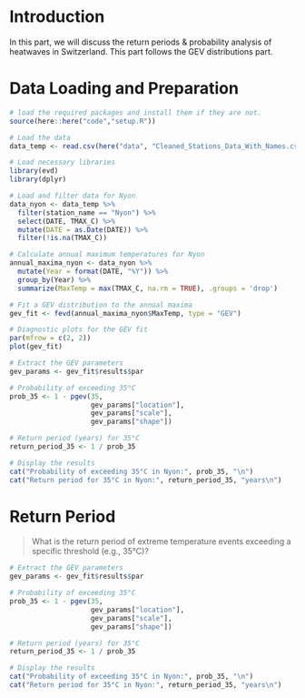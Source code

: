 # Introduction

In this part, we will discuss the return periods & probability analysis of heatwaves in Switzerland. This part follows the GEV distributions part.

# Data Loading and Preparation

```r
# load the required packages and install them if they are not.
source(here::here("code","setup.R"))

# Load the data
data_temp <- read.csv(here("data", "Cleaned_Stations_Data_With_Names.csv"))
```

```r
# Load necessary libraries
library(evd)
library(dplyr)

# Load and filter data for Nyon
data_nyon <- data_temp %>%
  filter(station_name == "Nyon") %>%
  select(DATE, TMAX_C) %>%
  mutate(DATE = as.Date(DATE)) %>%
  filter(!is.na(TMAX_C))

# Calculate annual maximum temperatures for Nyon
annual_maxima_nyon <- data_nyon %>%
  mutate(Year = format(DATE, "%Y")) %>%
  group_by(Year) %>%
  summarize(MaxTemp = max(TMAX_C, na.rm = TRUE), .groups = 'drop')

# Fit a GEV distribution to the annual maxima
gev_fit <- fevd(annual_maxima_nyon$MaxTemp, type = "GEV")

# Diagnostic plots for the GEV fit
par(mfrow = c(2, 2))
plot(gev_fit)

# Extract the GEV parameters
gev_params <- gev_fit$results$par

# Probability of exceeding 35°C
prob_35 <- 1 - pgev(35, 
                    gev_params["location"], 
                    gev_params["scale"], 
                    gev_params["shape"])

# Return period (years) for 35°C
return_period_35 <- 1 / prob_35

# Display the results
cat("Probability of exceeding 35°C in Nyon:", prob_35, "\n")
cat("Return period for 35°C in Nyon:", return_period_35, "years\n")
```



# Return Period
> What is the return period of extreme temperature events exceeding a specific threshold (e.g., 35°C)? 

```r
# Extract the GEV parameters
gev_params <- gev_fit$results$par

# Probability of exceeding 35°C
prob_35 <- 1 - pgev(35, 
                    gev_params["location"], 
                    gev_params["scale"], 
                    gev_params["shape"])

# Return period (years) for 35°C
return_period_35 <- 1 / prob_35

# Display the results
cat("Probability of exceeding 35°C in Nyon:", prob_35, "\n")
cat("Return period for 35°C in Nyon:", return_period_35, "years\n")
```